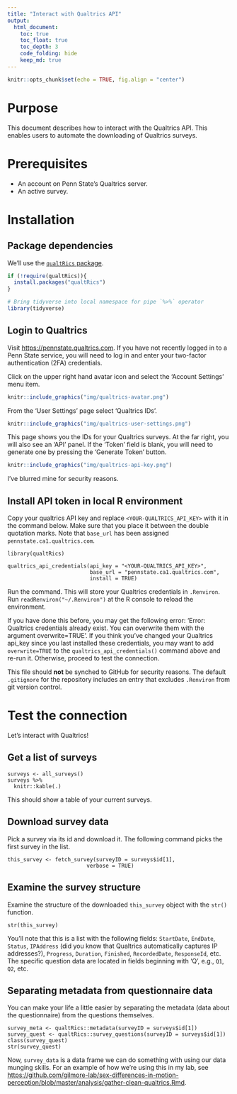 ```yaml
---
title: "Interact with Qualtrics API"
output:
  html_document:
    toc: true
    toc_float: true
    toc_depth: 3
    code_folding: hide
    keep_md: true
---
```


```r
knitr::opts_chunk$set(echo = TRUE, fig.align = "center")
```

# Purpose

This document describes how to interact with the Qualtrics API.
This enables users to automate the downloading of Qualtrics surveys.

# Prerequisites

- An account on Penn State's Qualtrics server.
- An active survey.

# Installation

## Package dependencies

We'll use the [`qualtRics` package](https://docs.ropensci.org/qualtRics/).

```r
if (!require(qualtRics)){
  install.packages("qualtRics")
}

# Bring tidyverse into local namespace for pipe `%>%` operator
library(tidyverse)
```

## Login to Qualtrics

Visit <https://pennstate.qualtrics.com>.
If you have not recently logged in to a Penn State service, you will need to log in and enter your two-factor authentication (2FA) credentials.

Click on the upper right hand avatar icon and select the 'Account Settings' menu item.

```r
knitr::include_graphics("img/qualtrics-avatar.png")
```

From the 'User Settings' page select 'Qualtrics IDs'.

```r
knitr::include_graphics("img/qualtrics-user-settings.png")
```

This page shows you the IDs for your Qualtrics surveys.
At the far right, you will also see an 'API' panel.
If the 'Token' field is blank, you will need to generate one by pressing the 'Generate Token' button.

```r
knitr::include_graphics("img/qualtrics-api-key.png")
```

I've blurred mine for security reasons.

## Install API token in local R environment

Copy your qualtrics API key and replace `<YOUR-QUALTRICS_API_KEY>` with it in the command below.
Make sure that you place it between the double quotation marks.
Note that `base_url` has been assigned `pennstate.ca1.qualtrics.com`.

```
library(qualtRics)

qualtrics_api_credentials(api_key = "<YOUR-QUALTRICS_API_KEY>",
                          base_url = "pennstate.ca1.qualtrics.com",
                          install = TRUE)
```

Run the command.
This will store your Qualtrics credentials in `.Renviron`.
Run `readRenviron("~/.Renviron")` at the R console to reload the environment.

If you have done this before, you may get the following error: 'Error: Qualtrics credentials already exist. You can overwrite them with the argument overwrite=TRUE'.
If you think you've changed your Qualtrics api_key since you last installed these credentials, you may want to add `overwrite=TRUE` to the `qualtrics_api_credentials()` command above and re-run it.
Otherwise, proceed to test the connection.

This file should **not** be synched to GitHub for security reasons.
The default `.gitignore` for the repository includes an entry that excludes `.Renviron` from git version control.

# Test the connection

Let's interact with Qualtrics!

## Get a list of surveys

```
surveys <- all_surveys()
surveys %>%
  knitr::kable(.)
```

This should show a table of your current surveys.

## Download survey data

Pick a survey via its id and download it.
The following command picks the first survey in the list.

```
this_survey <- fetch_survey(surveyID = surveys$id[1],
                         verbose = TRUE)
```

## Examine the survey structure

Examine the structure of the downloaded `this_survey` object with the `str()` function.

```
str(this_survey)
```

You'll note that this is a list with the following fields: `StartDate`, `EndDate`, `Status`, `IPAddress` (did you know that Qualtrics automatically captures IP addresses?), `Progress`, `Duration`, `Finished`, `RecordedDate`, `ResponseId`, etc.
The specific question data are located in fields beginning with 'Q', e.g., `Q1`, `Q2`, etc.

## Separating metadata from questionnaire data

You can make your life a little easier by separating the metadata (data about the questionnaire) from the questions themselves.

```
survey_meta <- qualtRics::metadata(surveyID = surveys$id[1])
survey_quest <- qualtRics::survey_questions(surveyID = surveys$id[1])
class(survey_quest)
str(survey_quest)
```

Now, `survey_data` is a data frame we can do something with using our data munging skills.
For an example of how we're using this in my lab, see <https://github.com/gilmore-lab/sex-differences-in-motion-perception/blob/master/analysis/gather-clean-qualtrics.Rmd>.
